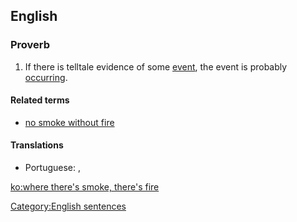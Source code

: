 ==English==

===Proverb===
{{head|en|proverb|head=[[where]] there's [[smoke]], there's [[fire]]}}

# {{context|UK|US|Australia|Canada|NZ|lang=en}} If there is telltale evidence of some [[event]], the event is probably [[occurring]].

====Related terms====
* [[no smoke without fire]]

====Translations====
{{trans-top|if there is telltale evidence of some event, the event is probably occurring}}
* Portuguese: {{t-|pt|onde há fumaça, há fogo}} {{qualifier|Brazil}}, {{t-|pt|onde há fumo, há fogo}} {{qualifier|Portugal}}
{{trans-mid}}
{{trans-bottom}}

[[Category:English sentences]]

[[ko:where there's smoke, there's fire]]